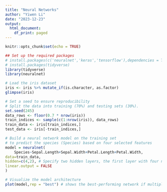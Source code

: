 ```yaml
---
title: "Neural Networks"
author: "Yiwen Li"
date: "2023-12-23"
output:
  html_document:
    df_print: paged
---
```


```r
knitr::opts_chunk$set(echo = TRUE)
```

```r
## Set up the required packages
# install.packages(c('neuralnet','keras','tensorflow'),dependencies = T)
# install.packages(tidyverse)
library(tidyverse)
library(neuralnet)
```

```r
# Load the iris dataset
iris <- iris %>% mutate_if(is.character, as.factor)
glimpse(iris)
```

```r
# Set a seed to ensure reproducibility
# Split the data into training (70%) and testing sets (30%).
set.seed(245)
data_rows <- floor(0.7 * nrow(iris))
train_indices <- sample(c(1:nrow(iris)), data_rows)
train_data <- iris[train_indices,]
test_data <- iris[-train_indices,]
```

```r
# Build a neural network model on the training set
# to predict the species (Species) based on four selected features
model = neuralnet(
    Species~Sepal.Length+Sepal.Width+Petal.Length+Petal.Width,
data=train_data,
hidden=c(4,2), # Specify two hidden layers, the first layer with four neurons and the second with two neurons.
linear.output = FALSE
)
```

```r
# Visualize the model architecture
plot(model,rep = "best") # shows the best-performing network if multiple are trained
```



